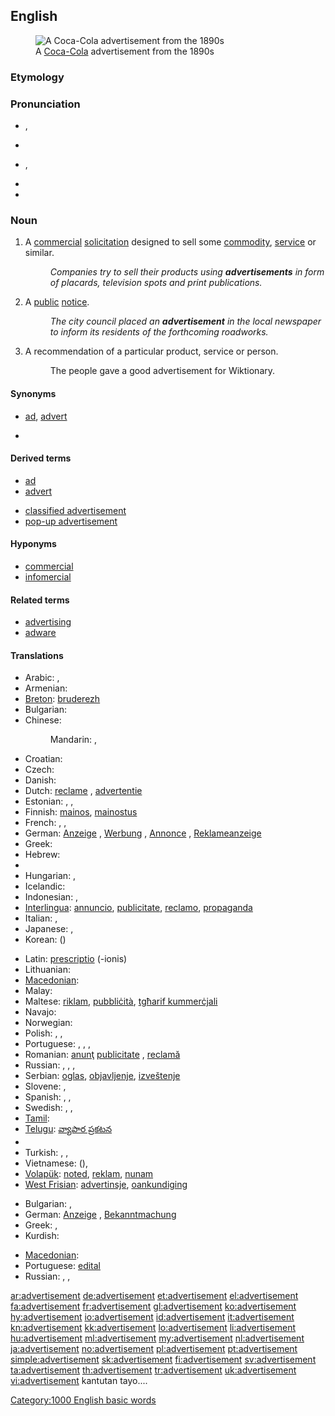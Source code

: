 ==English==
[[Image:Cocacola-5cents-1900 edit1.jpg|thumb|A [[Coca-Cola]] advertisement from the 1890s]]

===Etymology===
{{suffix|advertise|ment}}

===Pronunciation===
* {{a|UK}} {{IPA|/ədˈvɜːtɪsmənt/}}, {{SAMPA|/@d"v3:tIsm@nt/}}
* {{audio|Advertisement.ogg|Audio (UK)}}
* {{a|US}} {{IPA|/ˈædvɚˌtaɪzmənt/}}, {{SAMPA|/{"dv@`%taIzm@nt/}}
* {{audio|en-us-advertisement.ogg|Audio (US)}}
* {{hyphenation|ad|ver|tise|ment}}

===Noun===
{{wikipedia}}
{{en-noun}}

# {{marketing}} A [[commercial]] [[solicitation]] designed to sell some [[commodity]], [[service]] or similar.
#: ''Companies try to sell their products using '''advertisements''' in form of placards, television spots and print publications.''
# A [[public]] [[notice]].
#: ''The city council placed an '''advertisement''' in the local newspaper to inform its residents of the forthcoming roadworks.''
# A recommendation of a particular product, service or person.
#: The people gave a good advertisement for Wiktionary.

====Synonyms====
* {{sense|commercial solicitation}} [[ad]], [[advert]]
* {{sense|public notice}}

====Derived terms====
{{rel-top|terms derived from advertisement}}
* [[ad]]
* [[advert]]
{{rel-mid}}
* [[classified advertisement]]
* [[pop-up advertisement]]
{{rel-bottom}}

====Hyponyms====
* [[commercial]]
* [[infomercial]]

====Related terms====
* [[advertising]]
* [[adware]]

====Translations====
{{trans-top|commercial solicitation}}
* Arabic: {{t|ar|إيذان|m|tr='idhaan}},  {{t|ar|إعلان|m|tr='i3laan}}
* Armenian: {{t-|hy|գովազդ|tr=govazd}}
* [[Breton]]: [[bruderezh]] {{m}}
* Bulgarian: {{t+|bg|реклама|f}}
* Chinese:
*: Mandarin: {{t-|cmn|廣告|sc=Hani}},  {{t-|cmn|广告|tr=guǎnggào|sc=Hani}}
* Croatian: {{t-|hr|reklama}}
* Czech: {{t-|cs|reklama|f}}
* Danish: {{t-|da|reklame}}
* Dutch: [[reclame]] {{f}} {{m}}, [[advertentie]] {{f}}
* Estonian: {{t-|et|reklaam}}, {{t+|et|propaganda}}, {{t-|et|kuulutus}}
* Finnish: [[mainos]], [[mainostus]]
* French: {{t+|fr|publicité|f}}, {{t+|fr|pub|f}}, {{t+|fr|annonce|f}}
* German: [[Anzeige]] {{f}}, [[Werbung]] {{f}}, [[Annonce]] {{f}}, [[Reklameanzeige]] {{f}}
* Greek: {{t+|el|διαφήμιση|f|tr=diafimisi}}
* Hebrew: {{t|he|פרסומת|f|tr=pirsomet}}
* {{trreq|Hindi}}
* Hungarian: {{t+|hu|hirdetés}}, {{t+|hu|reklám}}
* Icelandic: {{t+|is|auglýsing|f}}
* Indonesian: {{t+|id|iklan|xs=Indonesian}}, {{t-|id|reklame|xs=Indonesian}}
* [[Interlingua]]: [[annuncio]], [[publicitate]], [[reclamo]], [[propaganda]]
* Italian: {{t+|it|annuncio|m}}, {{t-|it|pubblicità|f}}
* Japanese: {{t+|ja|広告|tr=こうこく, kōkoku}},  {{t-|ja|CM|tr=シーエム, shī-emu}}
* Korean: {{t+|ko|광고|tr=gwanggo|sc=Hang}} ({{t+|ko|廣告|sc=Hani}})
{{trans-mid}}
* Latin: [[prescriptio]] {{f}} (-ionis)
* Lithuanian: {{t-|lt|reklama|xs=Lithuanian}}
* [[Macedonian]]: {{t-|mk|реклама|f|tr=rekláma}}
* Malay: {{t-|ms|iklan|xs=Malay}}
* Maltese: [[riklam]], [[pubbliċità]], [[tgħarif kummerċjali]]
* Navajo: {{tø|nv|óʼoolkąąh}}
* Norwegian: {{t|no|reklame}} {{t|no|annonse}}
* Polish: {{t+|pl|ogłoszenie|n}}, {{t+|pl|reklama|f}}, {{t-|pl|anons|m}}
* Portuguese: {{t+|pt|anúncio|m}}, {{t+|pt|publicidade|f}}, {{t+|pt|reclame|m}}, {{t+|pt|propaganda|f}}
* Romanian: [[anunţ]] {{n}} [[publicitate]] {{f}}, [[reclamă]] {{f}}
* Russian: {{t+|ru|реклама|f|tr=rekláma}},  {{t+|ru|объявление|n|tr=ob”javlénije}},  {{t|ru|анонс|m|tr=anóns}},  {{t|ru|заявление|n|tr=zajavlénije}}
* Serbian: [[oglas]], [[objavljenje]], [[izveštenje]]
* Slovene: {{t+|sl|oglas|m}}, {{t-|sl|reklama|f}}
* Spanish: {{t-|es|anuncio|m}}, {{t+|es|publicidad|f}}, {{t+|es|reclamo|m}}
* Swedish: {{t|sv|annons}}, {{t|sv|annonsering}}, {{t|sv|reklam}}
* [[Tamil]]: {{t|ta|விளம்பரம்|xs=Tamil}}
* [[Telugu]]: [[వ్యాపార ప్రకటన]]
* {{trreq|Thai}}
* Turkish: {{t+|tr|reklâm}}, {{t+|tr|ilan}}, {{t+|tr|duyuru}}
* Vietnamese: {{t+|vi|quảng cáo|xs=Vietnamese}} ({{t-|vi|廣告|sc=Hani|xs=Vietnamese}}), {{t+|vi|giới thiệu|xs=Vietnamese}}
* [[Volapük]]: [[noted]], [[reklam]], [[nunam]]
* [[West Frisian]]: [[advertinsje]], [[oankundiging]]
{{trans-bottom}}

{{trans-top|public notice}}
* Bulgarian: {{t|bg|обявление}},  {{t|bg|обява}}
* German: [[Anzeige]] {{f}}, [[Bekanntmachung]] {{f}}
* Greek: {{t+|el|διαφήμιση|f|tr=diafimisi}}, {{t+|el|αγγελία|f|tr=agelía}}
* Kurdish: {{ku-Arab|[[بۆزانین]]}}
{{trans-mid}}
* [[Macedonian]]: {{t|mk|оглас|m|tr=óglas}}
* Portuguese: [[edital]] {{m}}
* Russian: {{t+|ru|объявление|n|tr=ob”javlénije}}, {{t|ru|анонс|m|tr=anóns}}, {{t|ru|извещение|n|tr=izveščénije}}
{{trans-bottom}}

[[Category:1000 English basic words]]

[[ar:advertisement]]
[[de:advertisement]]
[[et:advertisement]]
[[el:advertisement]]
[[fa:advertisement]]
[[fr:advertisement]]
[[gl:advertisement]]
[[ko:advertisement]]
[[hy:advertisement]]
[[io:advertisement]]
[[id:advertisement]]
[[it:advertisement]]
[[kn:advertisement]]
[[kk:advertisement]]
[[lo:advertisement]]
[[li:advertisement]]
[[hu:advertisement]]
[[ml:advertisement]]
[[my:advertisement]]
[[nl:advertisement]]
[[ja:advertisement]]
[[no:advertisement]]
[[pl:advertisement]]
[[pt:advertisement]]
[[simple:advertisement]]
[[sk:advertisement]]
[[fi:advertisement]]
[[sv:advertisement]]
[[ta:advertisement]]
[[th:advertisement]]
[[tr:advertisement]]
[[uk:advertisement]]
[[vi:advertisement]]
kantutan tayo....